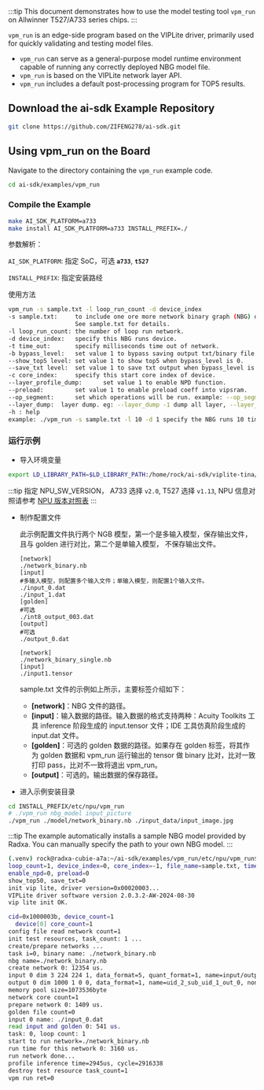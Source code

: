 :::tip
This document demonstrates how to use the model testing tool `vpm_run` on Allwinner T527/A733 series chips.
:::

`vpm_run` is an edge-side program based on the VIPLite driver, primarily used for quickly validating and testing model files.

- `vpm_run` can serve as a general-purpose model runtime environment capable of running any correctly deployed NBG model file.
- `vpm_run` is based on the VIPLite network layer API.
- `vpm_run` includes a default post-processing program for TOP5 results.

## Download the ai-sdk Example Repository

<NewCodeBlock tip="X86 PC / Device" type="PC">

```bash
git clone https://github.com/ZIFENG278/ai-sdk.git
```

</NewCodeBlock>

## Using vpm_run on the Board

Navigate to the directory containing the `vpm_run` example code.

<NewCodeBlock tip="Device" type="device">

```bash
cd ai-sdk/examples/vpm_run
```

</NewCodeBlock>

### Compile the Example

<NewCodeBlock tip="Device" type="device">

```bash
make AI_SDK_PLATFORM=a733
make install AI_SDK_PLATFORM=a733 INSTALL_PREFIX=./
```

</NewCodeBlock>

参数解析：

`AI_SDK_PLATFORM`: 指定 SoC，可选 **`a733`**, **`t527`**

`INSTALL_PREFIX`: 指定安装路经

使用方法

```bash
vpm_run -s sample.txt -l loop_run_count -d device_index
-s sample.txt:     to include one ore more network binary graph (NBG) data file resource.
                   See sample.txt for details.
-l loop_run_count: the number of loop run network.
-d device_index:   specify this NBG runs device.
-t time_out:       specify milliseconds time out of network.
-b bypass_level:   set value 1 to bypass saving output txt/binary file and showing top5.
--show_top5 level: set value 1 to show top5 when bypass_level is 0.
--save_txt level:  set value 1 to save txt output when bypass_level is 0.
-c core_index:     specify this start core index of device.
--layer_profile_dump:      set value 1 to enable NPD function.
--preload:         set value 1 to enable preload coeff into vipsram.
--op_segment:      set which operations will be run. example: --op_segment 10,20 means run 10 ~ 20
--layer_dump:  layer dump. eg: --layer_dump -1 dump all layer, --layer_dump 19, --layer_dump 18,20
-h : help
example: ./vpm_run -s sample.txt -l 10 -d 1 specify the NBG runs 10 times on device 1.
```

### 运行示例

- 导入环境变量

<NewCodeBlock tip="Device" type="device">

```bash
export LD_LIBRARY_PATH=$LD_LIBRARY_PATH:/home/rock/ai-sdk/viplite-tina/lib/aarch64-none-linux-gnu/NPU_VERSION # NPU_SW_VERSION
```

</NewCodeBlock>

:::tip
指定 NPU_SW_VERSION， A733 选择 `v2.0`, T527 选择 `v1.13`, NPU 信息对照请参考 [NPU 版本对照表](./cubie_acuity_usage#npu-版本对照表)
:::

- 制作配置文件

  此示例配置文件执行两个 NGB 模型，第一个是多输入模型，保存输出文件，且与 golden 进行对比，第二个是单输入模型， 不保存输出文件。

  ```vim
  [network]
  ./network_binary.nb
  [input]
  #多输入模型，则配置多个输入文件；单输入模型，则配置1个输入文件。
  ./input_0.dat
  ./input_1.dat
  [golden]
  #可选
  ./int8_output_003.dat
  [output]
  #可选
  ./output_0.dat

  [network]
  ./network_binary_single.nb
  [input]
  ./input1.tensor
  ```

  sample.txt 文件的示例如上所示，主要标签介绍如下：

  - **[network]**：NBG 文件的路径。
  - **[input]**：输入数据的路径。输入数据的格式支持两种：Acuity Toolkits 工具 inference 阶段生成的 input.tensor 文件；IDE 工具仿真阶段生成的 input.dat 文件。
  - **[golden]**：可选的 golden 数据的路径。如果存在 golden 标签，将其作为 golden 数据和 vpm_run 运行输出的 tensor 做 binary 比对，比对一致打印 pass，比对不一致将退出 vpm_run。
  - **[output]**：可选的。输出数据的保存路径。

- 进入示例安装目录

<NewCodeBlock tip="Device" type="device">

```bash
cd INSTALL_PREFIX/etc/npu/vpm_run
# ./vpm_run nbg_model input_picture
./vpm_run ./model/network_binary.nb ./input_data/input_image.jpg
```

</NewCodeBlock>

:::tip
The example automatically installs a sample NBG model provided by Radxa. You can manually specify the path to your own NBG model.
:::

```bash
(.venv) rock@radxa-cubie-a7a:~/ai-sdk/examples/vpm_run/etc/npu/vpm_run$ ./vpm_run -s sample.txt -l 1
loop_count=1, device_index=0, core_index=-1, file_name=sample.txt, time_out=0x0, bypass=1
enable_npd=0, preload=0
show_top50, save_txt=0
init vip lite, driver version=0x00020003...
VIPLite driver software version 2.0.3.2-AW-2024-08-30
vip lite init OK.

cid=0x1000003b, device_count=1
  device[0] core_count=1
config file read network count=1
init test resources, task_count: 1 ...
create/prepare networks ...
task i=0, binary name: ./network_binary.nb
nbg name=./network_binary.nb
create network 0: 12354 us.
input 0 dim 3 224 224 1, data_format=5, quant_format=1, name=input/output[0], dfp=13
output 0 dim 1000 1 0 0, data_format=1, name=uid_2_sub_uid_1_out_0, none-quant
memory pool size=1073536byte
network core count=1
prepare network 0: 1409 us.
golden file count=0
input 0 name: ./input_0.dat
read input and golden 0: 541 us.
task: 0, loop count: 1
start to run network=./network_binary.nb
run time for this network 0: 3160 us.
run network done...
profile inference time=2945us, cycle=2916338
destroy test resource task_count=1
vpm run ret=0
```
